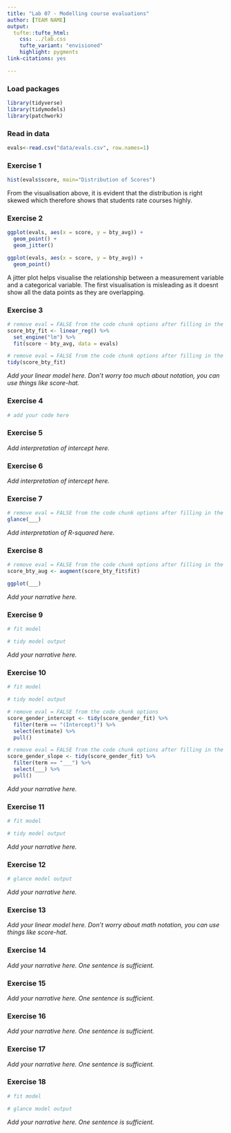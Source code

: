 ```yaml
---
title: "Lab 07 - Modelling course evaluations"
author: [TEAM NAME]
output: 
  tufte::tufte_html:
    css: ../lab.css
    tufte_variant: "envisioned"
    highlight: pygments
link-citations: yes

---
```


### Load packages 

```r
library(tidyverse)
library(tidymodels)
library(patchwork)
```

### Read in data

```r
evals<-read.csv("data/evals.csv", row.names=1)
```


### Exercise 1

```r
hist(evals$score, main="Distribution of Scores")
```

From the visualisation above, it is evident that the distribution is right skewed which therefore shows that students rate courses highly. 

### Exercise 2

```r
ggplot(evals, aes(x = score, y = bty_avg)) +
  geom_point() +
  geom_jitter()

ggplot(evals, aes(x = score, y = bty_avg)) +
  geom_point() 
```

A jitter plot helps visualise the relationship between a measurement variable and a categorical variable. The first visualisation is misleading as it doesnt show all the data points as they are overlapping.

### Exercise 3

```r
# remove eval = FALSE from the code chunk options after filling in the blanks
score_bty_fit <- linear_reg() %>%
  set_engine("lm") %>%
  fit(score ~ bty_avg, data = evals)
```

```r
# remove eval = FALSE from the code chunk options after filling in the blanks
tidy(score_bty_fit)
```

*Add your linear model here. Don't worry too much about notation, you can use things like score-hat.*

### Exercise 4

```r
# add your code here
```

### Exercise 5

*Add interpretation of intercept here.*

### Exercise 6

*Add interpretation of intercept here.*

### Exercise 7

```r
# remove eval = FALSE from the code chunk options after filling in the blanks
glance(___)
```

*Add interpretation of R-squared here.*

### Exercise 8

```r
# remove eval = FALSE from the code chunk options after filling in the blanks
score_bty_aug <- augment(score_bty_fit$fit)

ggplot(___)
```

*Add your narrative here.*

### Exercise 9

```r
# fit model

# tidy model output
```

*Add your narrative here.*

### Exercise 10

```r
# fit model

# tidy model output
```

```r
# remove eval = FALSE from the code chunk options
score_gender_intercept <- tidy(score_gender_fit) %>% 
  filter(term == "(Intercept)") %>%
  select(estimate) %>%
  pull()
```

```r
# remove eval = FALSE from the code chunk options after filling in the blanks
score_gender_slope <- tidy(score_gender_fit) %>% 
  filter(term == "___") %>%
  select(___) %>%
  pull()
```

*Add your narrative here.*

### Exercise 11

```r
# fit model

# tidy model output
```

*Add your narrative here.*

### Exercise 12

```r
# glance model output
```

*Add your narrative here.*

### Exercise 13

*Add your linear model here. Don't worry about math notation, you can use things like score-hat.*

### Exercise 14

*Add your narrative here. One sentence is sufficient.*

### Exercise 15

*Add your narrative here. One sentence is sufficient.*

### Exercise 16

*Add your narrative here. One sentence is sufficient.*

### Exercise 17

*Add your narrative here. One sentence is sufficient.*

### Exercise 18

```r
# fit model

# glance model output
```

*Add your narrative here. One sentence is sufficient.*
